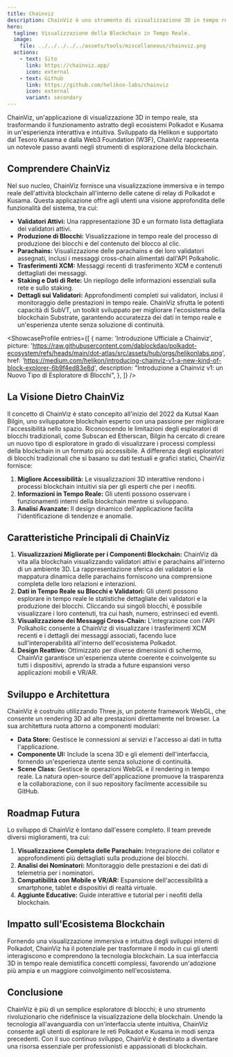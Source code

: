 ```yaml
---
title: Chainviz
description: ChainViz è uno strumento di visualizzazione 3D in tempo reale della blockchain per Polkadot e Kusama, rivoluzionando l'accessibilità e la comprensione.
hero:
  tagline: Visualizzazione della Blockchain in Tempo Reale.
  image: 
    file: ../../../../../assets/tools/miscellaneous/chainviz.png
  actions:
    - text: Sito
      link: https://chainviz.app/
      icon: external
    - text: Github
      link: https://github.com/helikon-labs/chainviz
      icon: external
      variant: secondary
---
```



ChainViz, un'applicazione di visualizzazione 3D in tempo reale, sta trasformando il funzionamento astratto degli ecosistemi Polkadot e Kusama in un'esperienza interattiva e intuitiva. 
Sviluppato da Helikon e supportato dal Tesoro Kusama e dalla Web3 Foundation (W3F), ChainViz rappresenta un notevole passo avanti negli strumenti di esplorazione della blockchain.

## Comprendere ChainViz
Nel suo nucleo, ChainViz fornisce una visualizzazione immersiva e in tempo reale dell'attività blockchain all'interno delle catene di relay di Polkadot e Kusama. 
Questa applicazione offre agli utenti una visione approfondita delle funzionalità del sistema, tra cui:
- **Validatori Attivi:** Una rappresentazione 3D e un formato lista dettagliata dei validatori attivi.
- **Produzione di Blocchi:** Visualizzazione in tempo reale del processo di produzione dei blocchi e del contenuto del blocco al clic.
- **Parachains:** Visualizzazione delle parachains e dei loro validatori assegnati, inclusi i messaggi cross-chain alimentati dall'API Polkaholic.
- **Trasferimenti XCM:** Messaggi recenti di trasferimento XCM e contenuti dettagliati dei messaggi.
- **Staking e Dati di Rete:** Un riepilogo delle informazioni essenziali sulla rete e sullo staking.
- **Dettagli sui Validatori:** Approfondimenti completi sui validatori, inclusi il monitoraggio delle prestazioni in tempo reale.
ChainViz sfrutta le potenti capacità di SubVT, un toolkit sviluppato per migliorare l'ecosistema della blockchain Substrate, garantendo accuratezza dei dati in tempo reale e un'esperienza utente senza soluzione di continuità.

<ShowcaseProfile
  entries={[
    {
      name: 'Introduzione Ufficiale a Chainviz',
      picture: 'https://raw.githubusercontent.com/dablockdao/polkadot-ecosystem/refs/heads/main/dot-atlas/src/assets/hub/orgs/helikonlabs.png',
      href: 'https://medium.com/helikon/introducing-chainviz-v1-a-new-kind-of-block-explorer-6b9f4ed83e8d',
      description:
        "Introduzione a Chainviz v1: un Nuovo Tipo di Esploratore di Blocchi",
    },
  ]}
/>

## La Visione Dietro ChainViz
Il concetto di ChainViz è stato concepito all'inizio del 2022 da Kutsal Kaan Bilgin, uno sviluppatore blockchain esperto con una passione per migliorare l'accessibilità nello spazio. Riconoscendo le limitazioni degli esploratori di blocchi tradizionali, come Subscan ed Etherscan, Bilgin ha cercato di creare un nuovo tipo di esploratore in grado di visualizzare i processi complessi della blockchain in un formato più accessibile.
A differenza degli esploratori di blocchi tradizionali che si basano su dati testuali e grafici statici, ChainViz fornisce:
1. **Migliore Accessibilità:** Le visualizzazioni 3D interattive rendono i processi blockchain intuitivi sia per gli esperti che per i neofiti.
2. **Informazioni in Tempo Reale:** Gli utenti possono osservare i funzionamenti interni della blockchain mentre si sviluppano.
3. **Analisi Avanzate:** Il design dinamico dell'applicazione facilita l'identificazione di tendenze e anomalie.

## Caratteristiche Principali di ChainViz
1. **Visualizzazioni Migliorate per i Componenti Blockchain:** ChainViz dà vita alla blockchain visualizzando validatori attivi e parachains all'interno di un ambiente 3D. La rappresentazione sferica dei validatori e la mappatura dinamica delle parachains forniscono una comprensione completa delle loro relazioni e interazioni.
2. **Dati in Tempo Reale su Blocchi e Validatori:** Gli utenti possono esplorare in tempo reale le statistiche dettagliate dei validatori e la produzione dei blocchi. Cliccando sui singoli blocchi, è possibile visualizzare i loro contenuti, tra cui hash, numero, estrinseci ed eventi.
3. **Visualizzazione dei Messaggi Cross-Chain:** L'integrazione con l'API Polkaholic consente a ChainViz di visualizzare i trasferimenti XCM recenti e i dettagli dei messaggi associati, facendo luce sull'interoperabilità all'interno dell'ecosistema Polkadot.
4. **Design Reattivo:** Ottimizzato per diverse dimensioni di schermo, ChainViz garantisce un'esperienza utente coerente e coinvolgente su tutti i dispositivi, aprendo la strada a future espansioni verso applicazioni mobili e VR/AR.

## Sviluppo e Architettura
ChainViz è costruito utilizzando Three.js, un potente framework WebGL, che consente un rendering 3D ad alte prestazioni direttamente nel browser. La sua architettura ruota attorno a componenti modulari:
- **Data Store:** Gestisce le connessioni ai servizi e l'accesso ai dati in tutta l'applicazione.
- **Componente UI:** Include la scena 3D e gli elementi dell'interfaccia, fornendo un'esperienza utente senza soluzione di continuità.
- **Scene Class:** Gestisce le operazioni WebGL e il rendering in tempo reale.
La natura open-source dell'applicazione promuove la trasparenza e la collaborazione, con il suo repository facilmente accessibile su GitHub.

## Roadmap Futura
Lo sviluppo di ChainViz è lontano dall'essere completo. Il team prevede diversi miglioramenti, tra cui:
1. **Visualizzazione Completa delle Parachain:** Integrazione dei collator e approfondimenti più dettagliati sulla produzione dei blocchi.
2. **Analisi dei Nominatori:** Monitoraggio delle prestazioni e dei dati di telemetria per i nominatori.
3. **Compatibilità con Mobile e VR/AR:** Espansione dell'accessibilità a smartphone, tablet e dispositivi di realtà virtuale.
4. **Aggiunte Educative:** Guide interattive e tutorial per i neofiti della blockchain.

## Impatto sull'Ecosistema Blockchain
Fornendo una visualizzazione immersiva e intuitiva degli sviluppi interni di Polkadot, ChainViz ha il potenziale per trasformare il modo in cui gli utenti interagiscono e comprendono la tecnologia blockchain. La sua interfaccia 3D in tempo reale demistifica concetti complessi, favorendo un'adozione più ampia e un maggiore coinvolgimento nell'ecosistema.

## Conclusione
ChainViz è più di un semplice esploratore di blocchi; è uno strumento rivoluzionario che ridefinisce la visualizzazione della blockchain. Unendo la tecnologia all'avanguardia con un'interfaccia utente intuitiva, ChainViz consente agli utenti di esplorare le reti Polkadot e Kusama in modi senza precedenti. Con il suo continuo sviluppo, ChainViz è destinato a diventare una risorsa essenziale per professionisti e appassionati di blockchain.